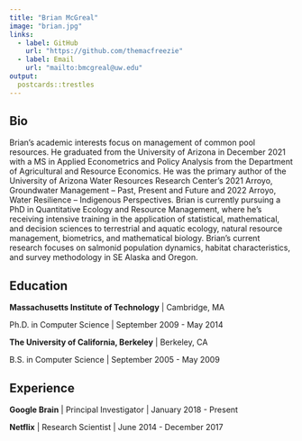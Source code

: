 ```yaml
---
title: "Brian McGreal"
image: "brian.jpg"
links:
  - label: GitHub
    url: "https://github.com/themacfreezie"
  - label: Email
    url: "mailto:bmcgreal@uw.edu"
output:
  postcards::trestles
---
```

 
## Bio

Brian’s academic interests focus on management of common pool resources. He graduated from the University of Arizona in December 2021 with a MS in Applied Econometrics and Policy Analysis from the Department of Agricultural and Resource Economics. He was the primary author of the University of Arizona Water Resources Research Center’s 2021 Arroyo, Groundwater Management – Past, Present and Future and 2022 Arroyo, Water Resilience – Indigenous Perspectives. Brian is currently pursuing a PhD in Quantitative Ecology and Resource Management, where he’s receiving intensive training in the application of statistical, mathematical, and decision sciences to terrestrial and aquatic ecology, natural resource management, biometrics, and mathematical biology. Brian’s current research focuses on salmonid population dynamics, habitat characteristics, and survey methodology in SE Alaska and Oregon.

## Education

**Massachusetts Institute of Technology** | Cambridge, MA

Ph.D. in Computer Science | September 2009 - May 2014

**The University of California, Berkeley** | Berkeley, CA

B.S. in Computer Science | September 2005 - May 2009

## Experience

**Google Brain** | Principal Investigator | January 2018 - Present

**Netflix** | Research Scientist | June 2014 - December 2017
